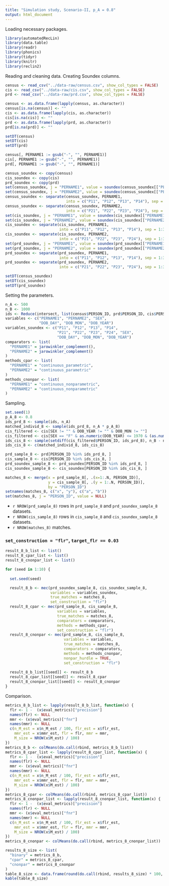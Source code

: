 ```yaml
---
title: "Simulation study, Scenario-II, p_A = 0.8"
output: html_document
---
```


Loading necessary packages.

```r
library(automatedRecLin)
library(data.table)
library(readr)
library(phonics)
library(tidyr)
library(knitr)
library(reclin2)
```

Reading and cleaning data. Creating Soundex columns.

```r
census <- read_csv("../data-raw/census.csv", show_col_types = FALSE)
cis <- read_csv("../data-raw/cis.csv", show_col_types = FALSE)
prd <- read_csv("../data-raw/prd.csv", show_col_types = FALSE)

census <- as.data.frame(lapply(census, as.character))
census[is.na(census)] <- ""
cis <- as.data.frame(lapply(cis, as.character))
cis[is.na(cis)] <- ""
prd <- as.data.frame(lapply(prd, as.character))
prd[is.na(prd)] <- ""

setDT(census)
setDT(cis)
setDT(prd)

census[, PERNAME1 := gsub("-", "", PERNAME1)]
cis[, PERNAME1 := gsub("-", "", PERNAME1)]
prd[, PERNAME1 := gsub("-", "", PERNAME1)]

census_soundex <- copy(census)
cis_soundex <- copy(cis)
prd_soundex <- copy(prd)
set(census_soundex, j = "PERNAME1", value = soundex(census_soundex[["PERNAME1"]]))
set(census_soundex, j = "PERNAME2", value = soundex(census_soundex[["PERNAME2"]]))
census_soundex <- separate(census_soundex, PERNAME1,
                           into = c("P11", "P12", "P13", "P14"), sep = 1:3)
census_soundex <- separate(census_soundex, PERNAME2,
                           into = c("P21", "P22", "P23", "P24"), sep = 1:3)
set(cis_soundex, j = "PERNAME1", value = soundex(cis_soundex[["PERNAME1"]]))
set(cis_soundex, j = "PERNAME2", value = soundex(cis_soundex[["PERNAME2"]]))
cis_soundex <- separate(cis_soundex, PERNAME1,
                        into = c("P11", "P12", "P13", "P14"), sep = 1:3)
cis_soundex <- separate(cis_soundex, PERNAME2,
                        into = c("P21", "P22", "P23", "P24"), sep = 1:3)
set(prd_soundex, j = "PERNAME1", value = soundex(prd_soundex[["PERNAME1"]]))
set(prd_soundex, j = "PERNAME2", value = soundex(prd_soundex[["PERNAME2"]]))
prd_soundex <- separate(prd_soundex, PERNAME1,
                        into = c("P11", "P12", "P13", "P14"), sep = 1:3)
prd_soundex <- separate(prd_soundex, PERNAME2,
                        into = c("P21", "P22", "P23", "P24"), sep = 1:3)

setDT(census_soundex)
setDT(cis_soundex)
setDT(prd_soundex)
```

Setting the parameters.

```r
n_A <- 500
n_B <- 1000
ids <- Reduce(intersect, list(census$PERSON_ID, prd$PERSON_ID, cis$PERSON_ID))
variables <- c("PERNAME1", "PERNAME2", "SEX",
               "DOB_DAY", "DOB_MON", "DOB_YEAR")
variables_soundex <- c("P11", "P12", "P13", "P14",
                       "P21", "P22", "P23", "P24", "SEX",
                       "DOB_DAY", "DOB_MON", "DOB_YEAR")
comparators <- list(
  "PERNAME1" = jarowinkler_complement(),
  "PERNAME2" = jarowinkler_complement()
)
methods_cpar <- list(
  "PERNAME1" = "continuous_parametric",
  "PERNAME2" = "continuous_parametric"
)
methods_cnonpar <- list(
  "PERNAME1" = "continuous_nonparametric",
  "PERNAME2" = "continuous_nonparametric"
)
```

Sampling.

```r
set.seed(1)
p_A_8 <- 0.8
ids_prd_8 <- sample(ids, n_A)
matched_individ_8 <- sample(ids_prd_8, n_A * p_A_8)
cis_filtered <- cis[SEX != "" & DOB_YEAR != "" & DOB_MON != ""]
cis_filtered <- cis[SEX == "F" & as.numeric(DOB_YEAR) <= 1970 & (as.numeric(DOB_MON) %% 2) == 0]
ids_cis_8 <- sample(setdiff(cis_filtered$PERSON_ID, ids_prd_8), n_B - n_A * p_A_8)
ids_cis_8 <- c(matched_individ_8, ids_cis_8)

prd_sample_8 <- prd[PERSON_ID %in% ids_prd_8, ]
cis_sample_8 <- cis[PERSON_ID %in% ids_cis_8, ]
prd_soundex_sample_8 <- prd_soundex[PERSON_ID %in% ids_prd_8, ]
cis_soundex_sample_8 <- cis_soundex[PERSON_ID %in% ids_cis_8, ]

matches_8 <- merge(x = prd_sample_8[, .(x=1:.N, PERSON_ID)],
                   y = cis_sample_8[, .(y = 1:.N, PERSON_ID)],
                   by = "PERSON_ID")
setnames(matches_8, c("x", "y"), c("a", "b"))
set(matches_8, j = "PERSON_ID", value = NULL)
```

+ `r NROW(prd_sample_8)` rows in `prd_sample_8` and `prd_soundex_sample_8` datasets.
+ `r NROW(cis_sample_8)` rows in `cis_sample_8` and `cis_soundex_sample_8` datasets.
+ `r NROW(matches_8)` matches.

### `set_construction = "flr"`, `target_flr == 0.03`

```r
result_8_b_list <- list()
result_8_cpar_list <- list()
result_8_cnonpar_list <- list()

for (seed in 1:10) {
  
  set.seed(seed)

  result_8_b <- mec(prd_soundex_sample_8, cis_soundex_sample_8,
                    variables = variables_soundex,
                    true_matches = matches_8,
                    set_construction = "flr")
  result_8_cpar <- mec(prd_sample_8, cis_sample_8,
                       variables = variables,
                       true_matches = matches_8,
                       comparators = comparators,
                       methods = methods_cpar,
                       set_construction = "flr")
  result_8_cnonpar <- mec(prd_sample_8, cis_sample_8,
                          variables = variables,
                          true_matches = matches_8,
                          comparators = comparators,
                          methods = methods_cnonpar,
                          nonpar_hurdle = TRUE,
                          set_construction = "flr")
  
  result_8_b_list[[seed]] <- result_8_b
  result_8_cpar_list[[seed]] <- result_8_cpar
  result_8_cnonpar_list[[seed]] <- result_8_cnonpar
}
```

Comparison.

```r
metrics_8_b_list <- lapply(result_8_b_list, function(x) {
  flr <- 1 -  (x$eval_metrics)["precision"]
  names(flr) <- NULL
  mmr <- (x$eval_metrics)["fnr"]
  names(mmr) <- NULL
  c(n_M_est = x$n_M_est / 100, flr_est = x$flr_est,
    mmr_est = x$mmr_est, flr = flr, mmr = mmr,
    M_size = NROW(x$M_est) / 100)
})
metrics_8_b <- colMeans(do.call(rbind, metrics_8_b_list))
metrics_8_cpar_list <- lapply(result_8_cpar_list, function(x) {
  flr <- 1 -  (x$eval_metrics)["precision"]
  names(flr) <- NULL
  mmr <- (x$eval_metrics)["fnr"]
  names(mmr) <- NULL
  c(n_M_est = x$n_M_est / 100, flr_est = x$flr_est,
    mmr_est = x$mmr_est, flr = flr, mmr = mmr,
    M_size = NROW(x$M_est) / 100)
})
metrics_8_cpar <- colMeans(do.call(rbind, metrics_8_cpar_list))
metrics_8_cnonpar_list <- lapply(result_8_cnonpar_list, function(x) {
  flr <- 1 -  (x$eval_metrics)["precision"]
  names(flr) <- NULL
  mmr <- (x$eval_metrics)["fnr"]
  names(mmr) <- NULL
  c(n_M_est = x$n_M_est / 100, flr_est = x$flr_est,
    mmr_est = x$mmr_est, flr = flr, mmr = mmr,
    M_size = NROW(x$M_est) / 100)
})
metrics_8_cnonpar <- colMeans(do.call(rbind, metrics_8_cnonpar_list))

results_8_size <- list(
  "binary" = metrics_8_b,
  "cpar" = metrics_8_cpar,
  "cnonpar" = metrics_8_cnonpar
)
table_8_size <- data.frame(round(do.call(rbind, results_8_size) * 100, 4))
kable(table_8_size)
```